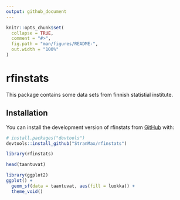```yaml
---
output: github_document
---
```


<!-- README.md is generated from README.Rmd. Please edit that file -->

```r
knitr::opts_chunk$set(
  collapse = TRUE,
  comment = "#>",
  fig.path = "man/figures/README-",
  out.width = "100%"
)
```

# rfinstats

<!-- badges: start -->
<!-- badges: end -->

This package contains some data sets from finnish statistial institute.

## Installation

You can install the development version of rfinstats from [GitHub](https://github.com/) with:

``` r
# install.packages("devtools")
devtools::install_github("StranMax/rfinstats")
```

```r
library(rfinstats)
```

```r
head(taantuvat)
```

```r
library(ggplot2)
ggplot() +
  geom_sf(data = taantuvat, aes(fill = luokka)) +
  theme_void()
```

